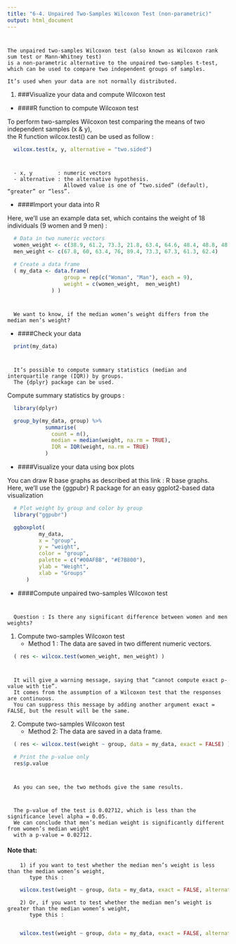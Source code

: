 ```yaml
---
title: "6-4. Unpaired Two-Samples Wilcoxon Test (non-parametric)"
output: html_document
---
```


#
    The unpaired two-samples Wilcoxon test (also known as Wilcoxon rank sum test or Mann-Whitney test) 
    is a non-parametric alternative to the unpaired two-samples t-test, 
    which can be used to compare two independent groups of samples. 
    
    It’s used when your data are not normally distributed.

<!-- ![](images/unpaired-two-samples-wilcoxon-test.png){width=400px} -->


(@) ###Visualize your data and compute Wilcoxon test

+ ####R function to compute Wilcoxon test

To perform two-samples Wilcoxon test comparing the means of two independent samples (x & y),  
the R function wilcox.test() can be used as follow :

```r
  wilcox.test(x, y, alternative = "two.sided")
```

#
      - x, y        : numeric vectors
      - alternative : the alternative hypothesis. 
                      Allowed value is one of “two.sided” (default), “greater” or “less”.


+ ####Import your data into R

Here, we’ll use an example data set, 
which contains the weight of 18 individuals (9 women and 9 men) :

```r
  # Data in two numeric vectors
  women_weight <- c(38.9, 61.2, 73.3, 21.8, 63.4, 64.6, 48.4, 48.8, 48.5)
  men_weight <- c(67.8, 60, 63.4, 76, 89.4, 73.3, 67.3, 61.3, 62.4)
  
  # Create a data frame
  ( my_data <- data.frame( 
                  group = rep(c("Woman", "Man"), each = 9),
                  weight = c(women_weight,  men_weight)
              ) )
```

#
      We want to know, if the median women’s weight differs from the median men’s weight?


+ ####Check your data

```r
  print(my_data)
```

#
      It’s possible to compute summary statistics (median and interquartile range (IQR)) by groups. 
      The {dplyr} package can be used.

Compute summary statistics by groups :

```r
  library(dplyr)

  group_by(my_data, group) %>%
            summarise(
              count = n(),
              median = median(weight, na.rm = TRUE),
              IQR = IQR(weight, na.rm = TRUE)
            )
```


+ ####Visualize your data using box plots

You can draw R base graphs as described at this link : R base graphs.  
Here, we’ll use the {ggpubr} R package for an easy ggplot2-based data visualization

```r
  # Plot weight by group and color by group
  library("ggpubr")

  ggboxplot(
          my_data, 
          x = "group", 
          y = "weight", 
          color = "group", 
          palette = c("#00AFBB", "#E7B800"),
          ylab = "Weight", 
          xlab = "Groups"
      )
```


+ ####Compute unpaired two-samples Wilcoxon test

#
      Question : Is there any significant difference between women and men weights?

1) Compute two-samples Wilcoxon test
    - Method 1 : The data are saved in two different numeric vectors.

```r
  ( res <- wilcox.test(women_weight, men_weight) )
```

#
      It will give a warning message, saying that “cannot compute exact p-value with tie”.
      It comes from the assumption of a Wilcoxon test that the responses are continuous.
      You can suppress this message by adding another argument exact = FALSE, but the result will be the same.


2) Compute two-samples Wilcoxon test
    - Method 2: The data are saved in a data frame.

```r
  ( res <- wilcox.test(weight ~ group, data = my_data, exact = FALSE) )

  # Print the p-value only
  res$p.value
```

#
      As you can see, the two methods give the same results.

#
      The p-value of the test is 0.02712, which is less than the significance level alpha = 0.05.
      We can conclude that men’s median weight is significantly different from women’s median weight
      with a p-value = 0.02712.


#### Note that:

        1) if you want to test whether the median men’s weight is less than the median women’s weight,
           type this :

```r
    wilcox.test(weight ~ group, data = my_data, exact = FALSE, alternative = "less")
```

        2) Or, if you want to test whether the median men’s weight is greater than the median women’s weight,
           type this :
        
```r
    wilcox.test(weight ~ group, data = my_data, exact = FALSE, alternative = "greater")
```

